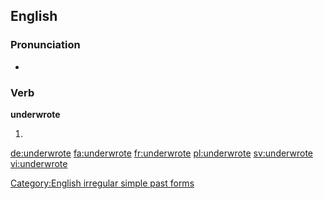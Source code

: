 ==English==

===Pronunciation===
* {{IPA|/ʌndəɻˈɻoʊt/}}

===Verb===
'''underwrote'''

# {{simple past of|underwrite}}

[[Category:English irregular simple past forms]]

[[de:underwrote]]
[[fa:underwrote]]
[[fr:underwrote]]
[[pl:underwrote]]
[[sv:underwrote]]
[[vi:underwrote]]